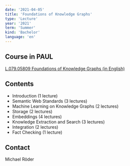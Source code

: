 ```yaml
---
date: '2021-04-05'
title: 'Foundations of Knowledge Graphs'
type: 'Lecture'
year: '2021'
term: 'Summer'
kind: 'Bachelor'
language: 'en'
---
```


## Course in PAUL

[L.079.05809 Foundations of Knowledge Graphs (in English)](https://paul.upb.de/scripts/mgrqispi.dll?APPNAME=CampusNet&PRGNAME=COURSEDETAILS&ARGUMENTS=-N000000000000002,-N000342,-N0,-N377664844989752,-N377664844957753)

## Contents

- Introduction (1 lecture)
- Semantic Web Standards (3 lectures)
- Machine Learning on Knowledge Graphs (2 lectures)
- Storage (2 lectures)
- Embeddings (4 lectures)
- Knowledge Extraction and Search (3 lectures)
- Integration (2 lectures)
- Fact Checking (1 lecture)

## Contact

<Link to="/MichaelRoeder">Michael Röder</Link>
